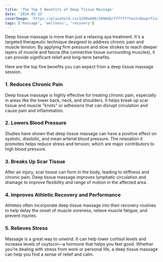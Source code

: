 ```yaml
---
title: 'The Top 5 Benefits of Deep Tissue Massage'
date: '2024-05-15'
coverImage: 'https://placehold.co/1200x600/3498db/ffffff?text=Deep+Tissue+Massage'
tags: ['massage', 'wellness', 'recovery']
---
```


Deep tissue massage is more than just a relaxing spa treatment. It's a targeted therapeutic technique designed to address chronic pain and muscle tension. By applying firm pressure and slow strokes to reach deeper layers of muscle and fascia (the connective tissue surrounding muscles), it can provide significant relief and long-term benefits.

Here are the top five benefits you can expect from a deep tissue massage session.

### **1. Reduces Chronic Pain**

Deep tissue massage is highly effective for treating chronic pain, especially in areas like the lower back, neck, and shoulders. It helps break up scar tissue and muscle "knots" or adhesions that can disrupt circulation and cause pain and inflammation.

### **2. Lowers Blood Pressure**

Studies have shown that deep tissue massage can have a positive effect on systolic, diastolic, and mean arterial blood pressure. The relaxation it promotes helps reduce stress and tension, which are major contributors to high blood pressure.

### **3. Breaks Up Scar Tissue**

After an injury, scar tissue can form in the body, leading to stiffness and chronic pain. Deep tissue massage improves lymphatic circulation and drainage to improve flexibility and range of motion in the affected area.

### **4. Improves Athletic Recovery and Performance**

Athletes often incorporate deep tissue massage into their recovery routines to help delay the onset of muscle soreness, relieve muscle fatigue, and prevent injuries.

### **5. Relieves Stress**

Massage is a great way to unwind. It can help lower cortisol levels and increase levels of oxytocin—a hormone that helps you feel good. Whether you're dealing with stress from work or personal life, a deep tissue massage can help you find a sense of relief and calm.
